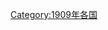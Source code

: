 {{Year by category
|m=1
|c=9
|d=0
|y=9
|cat=各国灾难
|sortkey=*
|parent=各年各国灾难
|subcat=1909年災難
}}
[[Category:1909年各国|Category:1909年各国]]